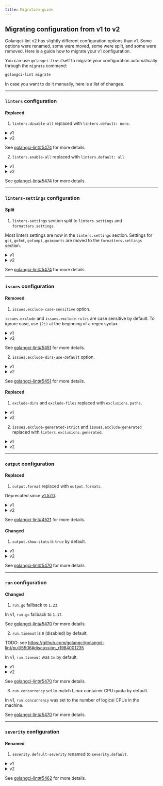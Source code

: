 ```yaml
---
title: Migration guide
---
```


## Migrating configuration from v1 to v2

Golangci-lint v2 has slightly different configuration options than v1.
Some options were renamed, some were moved, some were split, and some were removed.
Here is a guide how to migrate your v1 configuration.

You can use `golangci-lint` itself to migrate your configuration automatically through the `migrate` command:

```sh
golangci-lint migrate
```

In case you want to do it manually, here is a list of changes.

---

### `linters` configuration

#### Replaced

1. `linters.disable-all` replaced with `linters.default: none`.

<details>
<summary>v1</summary>

```yaml
linters:
  disable-all: true
```

</details>

<details>
<summary>v2</summary>

```yaml
linters:
  default: none
```

</details>

See [golangci-lint#5474](https://github.com/golangci/golangci-lint/pull/5475) for more details.

2. `linters.enable-all` replaced with `linters.default: all`.

<details>
<summary>v1</summary>

```yaml
linters:
  enable-all: true
```

</details>

<details>
<summary>v2</summary>

```yaml
linters:
  default: all
```

</details>

See [golangci-lint#5474](https://github.com/golangci/golangci-lint/pull/5475) for more details.

---

### `linters-settings` configuration

#### Split

1. `linters-settings` section split to `linters.settings` and `formatters.settings`.

Most linters settings are now in the `linters.settings` section.
Settings for `gci`, `gofmt`, `gofumpt`, `goimports` are moved to the `formatters.settings` section.

<details>
<summary>v1</summary>

```yaml
linters-settings:
  gofmt:
    simplify: true
  govet:
    disable-all: true
```

</details>

<details>
<summary>v2</summary>

```yaml
linters:
  settings:
    govet:
      disable-all: true

formatters:
  settings:
    gofmt:
      simplify: true
```

</details>

See [golangci-lint#5474](https://github.com/golangci/golangci-lint/pull/5475) for more details.

---

### `issues` configuration

#### Removed

1. `issues.exclude-case-sensitive` option.

`issues.exclude` and `issues.exclude-rules` are case sensitive by default.
To ignore case, use `(?i)` at the beginning of a regex syntax.

<details>
<summary>v1</summary>

```yaml
issues:
  exclude-case-sensitive: false
  exclude:
    - 'abcdef'
```

</details>

<details>
<summary>v2</summary>

```yaml
issues:
  exclude:
    - '(?i)abcdef'
```

</details>

See [golangci-lint#5451](https://github.com/golangci/golangci-lint/pull/5451) for more details.

2. `issues.exclude-dirs-use-default` option.

<details>
<summary>v1</summary>

```yaml
issues:
  exclude-dirs-use-default: false
```

</details>

<details>
<summary>v2</summary>

TODO

</details>


See [golangci-lint#5451](https://github.com/golangci/golangci-lint/pull/5451) for more details.

#### Replaced

1. `exclude-dirs` and `exclude-files` replaced with `exclusions.paths`.

<details>
<summary>v1</summary>

```yaml
issues:
  exclude-dirs:
    - src/external_libs
    - autogenerated_by_my_lib

  exclude-files:
    - ".*\\.my\\.go$"
    - lib/bad.go
```

</details>

<details>
<summary>v2</summary>

```yaml
issues:
  exclusions:
    paths:
      - src/external_libs
      - autogenerated_by_my_lib
      - ".*\\.my\\.go$"
      - lib/bad.go
```

</details>

2. `issues.exclude-generated-strict` and `issues.exclude-generated` replaced with `linters.exclusions.generated`.

<details>
<summary>v1</summary>

```yaml
issues:
  exclude-generated-strict: true
  exclude-generated: strict
```

</details>

<details>
<summary>v2</summary>

```yaml
linters:
  exclusions:
    generated: strict
```

</details>

---

### `output` configuration

#### Replaced

1. `output.format` replaced with `output.formats`.

Deprecated since [v1.57.0](https://golangci-lint.run/product/changelog/#v1570).

<details>
<summary>v1</summary>

```yaml
output:
  format: "checkstyle:report.xml,json:stdout,colored-line-number"
```

</details>

<details>
<summary>v2</summary>

```yaml
output:
  formats:
    - format: checkstyle
      path: report.xml
    - format: json
      path: stdout
    - format: colored-line-number
```

</details>

See [golangci-lint#4521](https://github.com/golangci/golangci-lint/pull/4521) for more details.

#### Changed

1. `output.show-stats` is `true` by default.

<details>
<summary>v1</summary>

```yaml
output:
  # show-stats is not present
```

</details>

<details>
<summary>v2</summary>

```yaml
output:
  show-stats: true
```

</details>

See [golangci-lint#5470](https://github.com/golangci/golangci-lint/pull/5470) for more details.

---

### `run` configuration

#### Changed

1. `run.go` fallback to `1.23`.

In v1, `run.go` fallback to `1.17`.

See [golangci-lint#5470](https://github.com/golangci/golangci-lint/pull/5470) for more details.

2. `run.timeout` is `0` (disabled) by default.

TODO: see https://github.com/golangci/golangci-lint/pull/5506#discussion_r1984001235

In v1, `run.timeout` was `1m` by default.

<details>
<summary>v1</summary>

```yaml
run:
  # timeout is not present
```

</details>

<details>
<summary>v2</summary>

```yaml
run:
  timeout: 1m
```

</details>

See [golangci-lint#5470](https://github.com/golangci/golangci-lint/pull/5470) for more details.

3. `run.concurrency` set to match Linux container CPU quota by default.

In v1, `run.concurrency` was set to the number of logical CPUs in the machine.

See [golangci-lint#5470](https://github.com/golangci/golangci-lint/pull/5470) for more details.

---

### `severity` configuration

#### Renamed

1. `severity.default-severity` renamed to `severity.default`.

<details>
<summary>v1</summary>

```yaml
severity:
  default-severity: error
```

</details>

<details>
<summary>v2</summary>

```yaml
severity:
  default: error
```

</details>

See [golangci-lint#5462](https://github.com/golangci/golangci-lint/pull/5462) for more details.
